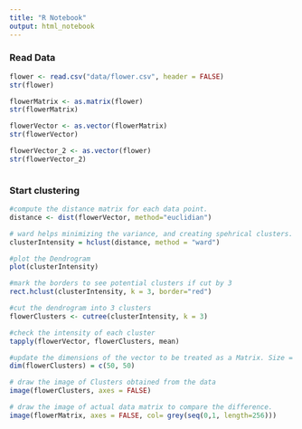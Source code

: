 ```yaml
---
title: "R Notebook"
output: html_notebook
---
```



### Read Data
```r

flower <- read.csv("data/flower.csv", header = FALSE)
str(flower)

flowerMatrix <- as.matrix(flower)
str(flowerMatrix)

flowerVector <- as.vector(flowerMatrix)
str(flowerVector)

flowerVector_2 <- as.vector(flower)
str(flowerVector_2)



```

### Start clustering

```r
#compute the distance matrix for each data point.
distance <- dist(flowerVector, method="euclidian")

# ward helps minimizing the variance, and creating spehrical clusters.
clusterIntensity = hclust(distance, method = "ward")

#plot the Dendrogram
plot(clusterIntensity)

#mark the borders to see potential clusters if cut by 3
rect.hclust(clusterIntensity, k = 3, border="red")

#cut the dendrogram into 3 clusters
flowerClusters <- cutree(clusterIntensity, k = 3)

#check the intensity of each cluster
tapply(flowerVector, flowerClusters, mean)

#update the dimensions of the vector to be treated as a Matrix. Size = 50 x 50.
dim(flowerClusters) = c(50, 50)

# draw the image of Clusters obtained from the data
image(flowerClusters, axes = FALSE)

# draw the image of actual data matrix to compare the difference.
image(flowerMatrix, axes = FALSE, col= grey(seq(0,1, length=256)))


```

